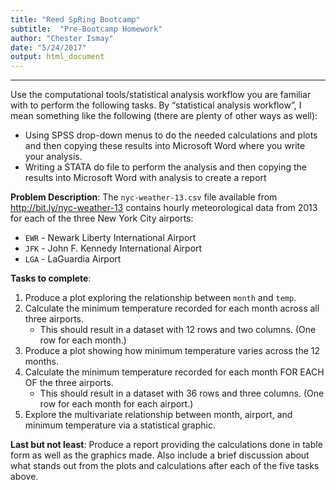 ```yaml
---
title: "Reed SpRing Bootcamp"
subtitle:  "Pre-Bootcamp Homework"
author: "Chester Ismay"
date: "5/24/2017"
output: html_document
---
```


***

Use the computational tools/statistical analysis workflow you are familiar with to perform the following tasks.  By "statistical analysis workflow", I mean something like the following (there are plenty of other ways as well):

- Using SPSS drop-down menus to do the needed calculations and plots and then copying these results into Microsoft Word where you write your analysis.
- Writing a STATA do file to perform the analysis and then copying the results into Microsoft Word with analysis to create a report

**Problem Description**:  The `nyc-weather-13.csv` file available from [http://bit.ly/nyc-weather-13](https://ismayc.github.io/poRtland-bootcamp17/nyc-weather-13.csv) contains hourly meteorological data from 2013 for each of the three New York City airports:

  - `EWR` - Newark Liberty International Airport
  - `JFK` - John F. Kennedy International Airport
  - `LGA` - LaGuardia Airport

**Tasks to complete**:
  
1. Produce a plot exploring the relationship between `month` and `temp`.
1. Calculate the minimum temperature recorded for each month across all three airports. 
    - This should result in a dataset with 12 rows and two columns. (One row for each month.)
1. Produce a plot showing how minimum temperature varies across the 12 months.
1. Calculate the minimum temperature recorded for each month FOR EACH OF the three airports. 
    - This should result in a dataset with 36 rows and three columns.  (One row for each month for each airport.)
1. Explore the multivariate relationship between month, airport, and minimum temperature via a statistical graphic.

**Last but not least**:  Produce a report providing the calculations done in table form as well as the graphics made.  Also include a brief discussion about what stands out from the plots and calculations after each of the five tasks above.